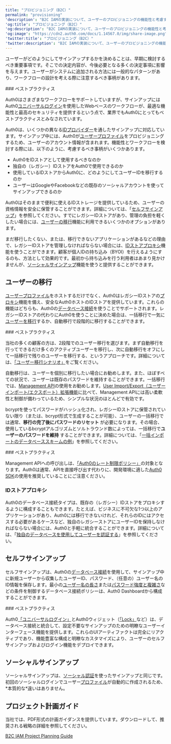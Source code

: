 ```yaml
---
title: "プロビジョニング（B2C）"
permalink: "provisioning"
'description': "B2C IAMの実装について、ユーザーのプロビジョニングの機能性と考慮するべき事項について説明します。"
'og:title': "プロビジョニング（B2C）"
'og:description': "B2C IAMの実装について、ユーザーのプロビジョニングの機能性と考慮するべき事項について説明します。"
'og:image': "https://cdn2.auth0.com/docs/1.14567.0/img/share-image.png"
'twitter:title': "プロビジョニング（B2C）"
'twitter:description': "B2C IAMの実装について、ユーザーのプロビジョニングの機能性と考慮するべき事項について説明します。"
---
```


ユーザーがどのようにしてサインアップするかを決めることは、早期に検討するべき重要事項です。そこでの決定内容が、今後必要となる多くの決定事項に影響を与えます。ユーザーがシステムに追加される方法には一般的なパターンがあり、ワークフローの設計を考える際に注意するべき事柄があります。

<Info>
    ### ベストプラクティス

Auth0はさまざまなワークフローをサポートしていますが、サインアップにはAuth0[ユニバーサルログイン](/ja-jp/login/universal-login)を使用したWebベースのワークフローが、最適な機能性と最高のセキュリティを提供するという点で、業界でもAuth0にとってもベストプラクティスとみなされています。

</Info>

Auth0は、いくつかの異なる[IDプロバイダー](/ja-jp/connections)を通したサインアップに対応しています。サインアップ中には、Auth0が[ユーザープロファイル]()をプロビジョニングするため、ユーザーのアカウント情報が含まれます。機能性とワークフローを検討する際には、以下のように、考慮するべき事柄がいくつかあります。

* Auth0をIDストアとして使用するべきなのか
* 独自の（レガシー）IDストアをAuth0で使用できるのか
* 使用しているIDストアからAuth0に、どのようにしてユーザーIDを移行するのか
* ユーザーはGoogleやFacebookなどの既存のソーシャルアカウントを使ってサインアップできるのか

Auth0はそのままで便利に使えるIDストレージを提供しているため、ユーザーの資格情報を安全に保管することができます。詳細については、「[セルフサインアップ](#self-sign-up)」を参照してください。すでにレガシーIDストアがあり、管理の負担を軽くしたい場合には、[ユーザーの移行](#user-migration)機能に利用できるいくつかのオプションがあります。

まだ移行したくない、または、移行できないアプリケーションがあるなどの理由で、レガシーIDストアを管理しなければならない場合には、[IDストアプロキシ](#identity-store-proxy)機能を使うことができます。顧客が個人IDの持ち込み（BYOI）を行えるようにするのも、方法として効果的です。最初から持ち込みを行う利用者はあまり見かけませんが、[ソーシャルサインアップ](#social-sign-up)機能を使うと提供することができます。

## ユーザーの移行

[ユーザープロファイル](/ja-jp/get-started/architecture-scenarios/business-to-consumer/profile-management)をホストするだけでなく、Auth0はレガシーIDストアの[プロキシ](#identity-store-proxy)機能を備え、安全なAuth0ホストのIDストアを提供しています。これらの機能はどちらも、Auth0の[データベース接続](/ja-jp/connections/database)を使うことでサポートされます。レガシーIDストアの代わりにAuth0を使うことに決めた場合は、一括移行で一気に[ユーザーを移行](/ja-jp/manage-users/user-migration)するか、自動移行で段階的に移行することができます。

<Info>
    ### ベストプラクティス

当社の多くの顧客の方は、2段階でのユーザー移行を選びます。まず自動移行を行ってできるだけ多くのアクティブユーザーを移行し、次に自動移行をオフにして一括移行で残りのユーザーを移行する、というアプローチです。詳細については、[「ユーザー移行シナリオ」](/ja-jp/users/import-and-export-users/user-migration-scenarios)をご覧ください。

</Info>

自動移行は、ユーザーを個別に移行したい場合にお勧めします。また、ほぼすべての状況で、ユーザーは既存のパスワードを維持することができます。一括移行では、[Management API](/ja-jp/api/management/v2#!/Jobs/post_users_imports)の使用をお勧めします。[User Import/Export（ユーザーインポート/エクスポート）拡張機能](/ja-jp/manage-users/user-migration/user-import-export-extension)に比べて、<Tooltip data-tooltip-id="react-containers-DefinitionTooltip-0" href="/ja-jp/glossary?term=management-api" tip="Management API: 顧客が管理タスクを実行できるようにするための製品。" cta="用語集の表示">Management API</Tooltip>には高い柔軟性と制御が備わっているため、シンプルな状況のほとんどで有効です。

bcryptを使ってパスワードがハッシュ化され、レガシーIDストアに保管されていない限り（または、bcrypt形式で生成することが可能）、ユーザーの一括移行では通常、**移行の完了後にパスワードのリセット** が必要になります。その場合、使用しているbcryptアルゴリズムとソルトラウンド数によっては、一括移行で**ユーザーのパスワードを維持** することができます。詳細については、「[一括インポートのデータベーススキームの例](/ja-jp/manage-users/user-migration/bulk-user-import-database-schema-and-examples)」を参照してください。

<Info>
    ### ベストプラクティス

Management APIへの呼び出しは、[「Auth0のレート制限ポリシー」](/ja-jp/support/policies/rate-limit-policy)の対象となります。Auth0は通常、APIを直接呼び出す代わりに、開発環境に適した[Auth0 SDK](/ja-jp/libraries)の使用を推奨していることにご注意ください。

</Info>

### IDストアプロキシ

Auth0のデータベース接続タイプは、既存の（レガシー）IDストアをプロキシするように構成することもできます。たとえば、ビジネスに不可欠な1つ以上のアプリケーションがあり、Auth0には移行できないけれど、それらのIDにはアクセスする必要があるケースなど、独自のレガシーストアにユーザーIDを保持しなければならない場合には、Auth0と手軽に統合することができます。詳細については、「[独自のデータベースを使用してユーザーを認証する](/ja-jp/connections/database/custom-db)」を参照してください。

## セルフサインアップ

セルフサインアップは、Auth0の[データベース接続](/ja-jp/connections/database)を使用して、サインアップ中に新規ユーザーから収集したユーザーID、パスワード、（任意の）ユーザー名のID情報を保存します。最小の[ユーザー名の長さ](/ja-jp/connections/database/require-username)または[パスワード強度と複雑さ](/ja-jp/connections/database/password-options)などの条件を制御するデータベース接続ポリシーは、<Tooltip data-tooltip-id="react-containers-DefinitionTooltip-0" href="/ja-jp/glossary?term=auth0-dashboard" tip="Auth0 Dashboard: サービスを構成するためのAuth0の主製品。" cta="用語集の表示">Auth0 Dashboard</Tooltip>から構成することができます。

<Info>
    ### ベストプラクティス

Auth0[「ユニバーサルログイン」](/ja-jp/universal-login)とAuth0ウィジェット（[「Lock」](https://auth0.com/lock)など）は、データベース接続と統合して、設定不要なサインアップのための明瞭なユーザーインターフェース機能を提供します。これらのUIアーティファクトは完全にリアクティブであり、機能豊富な構成と明瞭なカスタマイズにより、ユーザーのセルフサインアップおよびログイン機能をデプロイできます。

</Info>

## ソーシャルサインアップ

ソーシャルサインアップは、[ソーシャル認証](/ja-jp/get-started/architecture-scenarios/business-to-consumer/authentication)を使ったサインアップと同じです。初回のソーシャルログインでユーザー[プロファイル](/ja-jp/get-started/architecture-scenarios/business-to-consumer/profile-management)が自動的に作成されるため、\*本質的な\*違いはありません。

## プロジェクト計画ガイド

当社では、PDF形式の計画ガイダンスを提供しています。ダウンロードして、推奨される戦略の詳細を参照してください。

[B2C IAM Project Planning Guide](//assets.ctfassets.net/cdy7uua7fh8z/3er1aEQ7Ul0q3c9leJWczR/b1f18b4c16abb7e78b01e4eb2b52bb8e/B2C_Project_Planning.pdf)